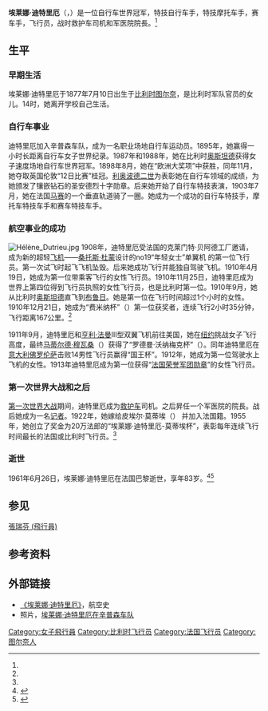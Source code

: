 {{Infobox Person
| name           = 埃莱娜·迪特里厄
| image          =Helene_Dutrieu_portrait.jpg
| image_size     = 180px
| caption        = 埃莱娜·迪特里厄穿飞行服装
| birth_date     = {{birth date|1877|7|10|df=y}}
| birth_place    = [[比利时|比利时]][[图尔奈|图尔奈]]
| death_date     = {{death date and age|1961|6|26|1877|7|10|df=y}}
| death_place    = [[法国|法国]][[巴黎|巴黎]]
| occupation     = 飞行员，自行车手，特技车手
| spouse         = 皮埃尔·莫蒂埃
| parents        =
| children       =
}}

'''埃莱娜·迪特里厄'''（{{lang|fr|Hélène Dutrieu}}，{{bd|1877年|7月10日|1961年|6月26日|catIdx=Dutrieu, Helene}}）是一位自行车世界冠军，特技自行车手，特技摩托车手，赛车手，飞行员，战时救护车司机和军医院院長。<ref name=ea/>

==生平==
===早期生活===
埃莱娜·迪特里厄于1877年7月10日出生于[[比利时|比利时]][[图尔奈|图尔奈]]，是比利时军队官员的女儿。14时，她离开学校自己生活。

===自行车事业===
迪特里厄加入辛普森车队，成为一名职业场地自行车运动员。1895年，她赢得一小时长距离自行车女子世界纪录。1987年和1988年，她在比利时[[奥斯坦德|奥斯坦德]]获得女子速度场地自行车世界冠军。1898年8月，她在“欧洲大奖项”中获胜，同年11月，她夺取英国伦敦“12日比赛”桂冠。[[利奥波德二世_(比利时)|利奥波德二世]]为表彰她在自行车领域的成绩，为她颁发了镶嵌钻石的圣安德烈十字勋章。后来她开始了自行车特技表演，1903年7月，她在法国[[马赛|马赛]]的一个垂直轨道骑了一圈。她成为一个成功的自行车特技手，摩托车特技车手和赛车特技车手。

===航空事业的成功===
[[Image:Hélène_Dutrieu.jpg|thumb]]
1908年，迪特里厄受法国的克莱门特·贝阿德工厂邀请，成为新的超轻[[固定翼机|飞机]]——[[亚伯托·桑托斯·杜蒙|桑托斯·杜蒙]]设计的no19“年轻女士”单翼机 的第一位飞行员。第一次试飞时起飞飞机坠毁。后来她成功飞行并能独自驾驶飞机。1910年4月19日，她成为第一位带乘客飞行的女性飞行员。1910年11月25日，迪特里厄成为世界上第四位得到飞行员执照的女性飞行员，也是比利时第一位。1910年9月，她从比利时[[奥斯坦德|奥斯坦德]]直飞到[[布鲁日|布鲁日]]。她是第一位在飞行时间超过1个小时的女性。1910年12月21日，她成为“费米纳杯”（{{lang|en|Femina Cup}}）第一位获奖者，连续飞行2小时35分钟，飞行距离167公里。<ref name=ea/>

1911年9月，迪特里厄和[[亨利·法曼|亨利·法曼]]Ⅲ型双翼飞机前往美国，她在[[纽约|纽约]]挑战女子飞行高度，最终[[马蒂尔德·穆瓦桑|马蒂尔德·穆瓦桑]]（{{lang|en|Matilde Moisant}}）获得了“罗德曼·沃纳梅克杯”（{{lang|en|Rodman-Wanamaker trophy}}）。同年迪特里厄在[[意大利|意大利]][[佛罗伦萨|佛罗伦萨]]击败14男性飞行员赢得“国王杯”。1912年，她成为第一位驾驶水上飞机的女性。1913年迪特里厄成为第一位获得“[[法国荣誉军团勋章|法国荣誉军团勋章]]”的女性飞行员。

===第一次世界大战和之后===
[[第一次世界大战|第一次世界大战]]期间，迪特里厄成为[[救护车|救护车]]司机。之后昇任一个军医院的院長。战后她成为一名[[记者|记者]]。1922年，她嫁给皮埃尔·莫蒂埃（{{lang|fr|Pierre Mortier}}） 并加入法国籍。1955年，她创立了奖金为20万法郎的“埃莱娜·迪特里厄-莫蒂埃杯”，表彰每年连续飞行时间最长的法国或比利时飞行员。<ref name=ea/>

===逝世===
1961年6月26日，埃莱娜·迪特里厄在法国巴黎逝世，享年83岁。<ref name=ea>{{cite web |url=http://www.earlyaviators.com/edutrieu.htm |title=Helene Dutrieu, Aviator, Is Dead. French Pioneer Flier Won Legion of Honor in 1913. |accessdate=2009-12-15 |quote= |publisher=Ralph Cooper |archive-url=https://web.archive.org/web/20080517072625/http://www.earlyaviators.com/edutrieu.htm |archive-date=2008-05-17 |dead-url=yes }}</ref><ref>{{cite news |first= |last= |authorlink= |coauthors= |title=French Pioneer Flier Won Legion of Honor in 1913 |url=http://select.nytimes.com/gst/abstract.html?res=F60F1FF63B5912738DDDA10A94DE405B818AF1D3 |quote=Helene Dutrieu, pioneer woman aviator, died yesterday at the age of 84. |publisher=[[New_York_Times|New York Times]] |date=1961-06-28|accessdate=2009-12-15 |archive-date=2013-10-19 |archive-url=https://web.archive.org/web/20131019214944/http://select.nytimes.com/gst/abstract.html?res=F60F1FF63B5912738DDDA10A94DE405B818AF1D3 |dead-url=no }}</ref>

==参见==
[[張瑞芬_(飛行員)|張瑞芬 (飛行員)]]

==参考资料==
{{Reflist}}

== 外部链接 ==
* [https://web.archive.org/web/20080517072625/http://www.earlyaviators.com/edutrieu.htm 《埃莱娜·迪特里厄》]，航空史
* 照片，[https://web.archive.org/web/20041015002308/http://www.ahands.org/cycling/img/helene.gif 埃莱娜·迪特里厄在辛普森车队]


{{Authority control}}
{{DEFAULTSORT:Dutrieu, Helene}}

[[Category:女子飛行員|Category:女子飛行員]]
[[Category:比利时飞行员|Category:比利时飞行员]]
[[Category:法国飞行员|Category:法国飞行员]]
[[Category:图尔奈人|Category:图尔奈人]]